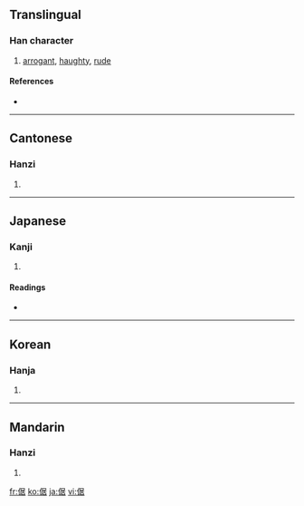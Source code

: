 ==Translingual==

===Han character===
{{Han char|rn=9|rad=人|as=08|sn=10|four=2726<sub>4</sub>|canj=人尸十口 (OSJR)}}

# [[arrogant]], [[haughty]], [[rude]]

====References====
* {{Han ref|kx=0108.190|dkj=00790|dj=0231.090|hdz=10185.030|uh=5028|ud=20520|bh=ADD0|bd=44496}}

----

==Cantonese==

===Hanzi===
{{yue-hanzi|jyut=|y=geui3}}

# {{defn|Cantonese}}

----

==Japanese==

===Kanji===
{{ja-kanji|grade=|rs=人08}}

# {{defn|Japanese}}

====Readings====
* {{ja-readings|on=[[きょ]] (kyo), [[こ]] (ko)|kun=[[おごる]] (ogoru)}}

----

==Korean==

===Hanja===
{{ko-hanja|hangeul=거|rv=geo|mr=kŏ}}

# {{defn|Korean}}

----

==Mandarin==

===Hanzi===
{{cmn-hanzi|pin=[[jù]] ([[ju4]])|wg=chü<sup>4</sup>}}

# {{defn|Mandarin}}

[[fr:倨]]
[[ko:倨]]
[[ja:倨]]
[[vi:倨]]